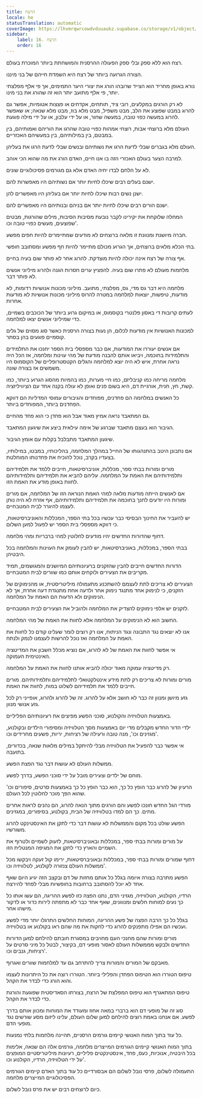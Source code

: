 ```yaml
---
title: הרצח
locale: he
statusTranslation: automatic
coverImage: https://lhvmrqwrcowdvduuaukz.supabase.co/storage/v1/object/public/strapi-uploads/small_cover-educacion-fundamental.webp-2d51a7828a2b1309555be27f7e2a61a0.webp
sidebar:
    label: 16. הרצח
    order: 16
---
```

רצח הוא ללא ספק ובלי ספק הפעולה ההרסנית והמושחתת ביותר המוכרת בעולם.

הצורה הגרועה ביותר של רצח היא השמדת חייהם של בני מיננו.

נורא באופן מחריד הוא הצייד שרובהו הורג את יצורי היער התמימים, אך פי אלף מפלצתי יותר, פי אלף מתועב יותר הוא זה שהורג את בני מינו.

לא רק הורגים במקלעים, רובי ציד, תותחים, אקדחים או פצצות אטומיות, אפשר גם להרוג במבט שפוצע את הלב, מבט משפיל, מבט מלא בוז, מבט מלא שנאה; או שאפשר להרוג במעשה כפוי טובה, במעשה שחור, או על ידי עלבון, או על ידי מילה פוגעת.

העולם מלא ברוצחי אבות, רוצחי אמהות כפויי טובה שהרגו את הוריהם ואמותיהם, בין במבטם, בין במילותיהם, בין במעשיהם האכזריים.

העולם מלא בגברים שבלי לדעת הרגו את נשותיהם ובנשים שבלי לדעת הרגו את בעליהן.

למרבה הצער בעולם האכזרי הזה בו אנו חיים, האדם הורג את מה שהוא הכי אוהב.

לא על הלחם לבדו יחיה האדם אלא גם מגורמים פסיכולוגיים שונים.

ישנם בעלים רבים שיכלו לחיות יותר אם נשותיהם היו מאפשרות להם.

ישנן נשים רבות שיכלו לחיות יותר אם בעליהן היו מאפשרים להן.

ישנם הורים רבים שיכלו לחיות יותר אם בניהם ובנותיהם היו מאפשרים להם.

המחלה שלוקחת את יקירינו לקבר נובעת מסיבות הסיבות, מילים שהורגות, מבטים שפוצעים, מעשים כפויי טובה וכו'.

חברה מיושנת ומנוונת זו מלאה ברוצחים לא מודעים שמתיימרים להיות חפים מפשע.

בתי הכלא מלאים ברוצחים, אך הגרוע מכולם מתיימר להיות חף מפשע ומסתובב חופשי.

אף צורה של רצח אינה יכולה להיות מוצדקת. להרוג אחר לא פותר שום בעיה בחיים.

מלחמות מעולם לא פתרו שום בעיה. להפציץ ערים חסרות הגנה ולהרוג מיליוני אנשים לא פותר דבר.

מלחמה היא דבר גס מדי, גס, מפלצתי, מתועב. מיליוני מכונות אנושיות רדומות, לא מודעות, טיפשות, יוצאות למלחמה במטרה להרוס מיליוני מכונות אנושיות לא מודעות אחרות.

לעתים קרובות די באסון פלנטרי בקוסמוס, או במיקום גרוע ביותר של הכוכבים בשמיים, כדי שמיליוני אנשים יצאו למלחמה.

למכונות האנושיות אין מודעות לכלום, הן נעות בצורה הרסנית כאשר סוג מסוים של גלים קוסמיים פוגעים בהן בסתר.

אם אנשים יעוררו את המודעות, אם כבר מספסלי בית הספר יחנכו את התלמידים והתלמידות בחוכמה, ויביאו אותם להבנה מודעת של מהי עוינות ומלחמה, אז הכל היה נראה אחרת, איש לא היה יוצא למלחמה והגלים הקטסטרופליים של הקוסמוס היו משמשים אז בצורה שונה.

מלחמה מריחה כמו קניבליזם, כמו חיי מערות, כמו בהמיות מהסוג הגרוע ביותר, כמו קשת, חץ, חנית, אורגיית דם, היא בשום פנים ואופן לא עולה בקנה אחד עם הציוויליזציה.

כל האנשים במלחמה הם פחדנים, מפוחדים והגיבורים עמוסי המדליות הם דווקא הפחדנים ביותר, המפוחדים ביותר.

גם המתאבד נראה אמיץ מאוד אבל הוא פחדן כי הוא פחד מהחיים.

הגיבור הוא בעצם מתאבד שברגע של אימה עילאית ביצע את שיגעון המתאבד.

שיגעון המתאבד מתבלבל בקלות עם אומץ הגיבור.

אם נתבונן היטב בהתנהגותו של החייל במהלך המלחמה, בהליכותיו, במבטו, במילותיו, בצעדיו בקרב, נוכל להוכיח את פחדנותו המוחלטת.

מורים ומורות בבתי ספר, מכללות, אוניברסיטאות, חייבים ללמד את תלמידיהם ותלמידותיהם את האמת על המלחמה. עליהם להביא את תלמידיהם ותלמידותיהם לחוות באופן מודע את האמת הזו.

אם לאנשים הייתה מודעות מלאה למהי האמת הנוראה הזו של המלחמה, אם מורים ומורות היו יודעים לחנך בחוכמה את תלמידיהם ותלמידותיהם, אף אזרח לא היה נותן לעצמו להיגרר לבית המטבחיים.

יש להעביר את החינוך הבסיסי כבר עכשיו בכל בתי הספר, המכללות והאוניברסיטאות, כי דווקא מספסלי בית הספר יש לפעול למען השלום.

דחוף שהדורות החדשים יהיו מודעים לחלוטין למהי ברבריות ומהי מלחמה.

בבתי הספר, במכללות, באוניברסיטאות, יש להבין לעומק את העוינות והמלחמה בכל היבטיהן.

הדורות החדשים חייבים להבין שהזקנים ברעיונותיהם המיושנים והמגושמים, תמיד מקריבים את הצעירים ולוקחים אותם כמו שוורים לבית המטבחיים.

הצעירים לא צריכים לתת לעצמם להשתכנע מתעמולה מיליטריסטית, או מהנימוקים של הזקנים, כי לנימוק אחד מתנגד נימוק אחר ולדעה אחת מתנגדת דעה אחרת, אך לא הנימוקים ולא הדעות הם האמת על המלחמה.

לזקנים יש אלפי נימוקים להצדיק את המלחמה ולהוביל את הצעירים לבית המטבחיים.

החשוב הוא לא הנימוקים על המלחמה אלא לחוות את האמת של מהי המלחמה.

אנו לא יוצאים נגד התבונה ונגד הניתוח, אנו רק רוצים לומר שעלינו קודם כל לחוות את האמת על המלחמה ואז נוכל להרשות לעצמנו לנמק ולנתח.

אי אפשר לחוות את האמת של לא להרוג, אם נוציא מכלל חשבון את המדיטציה האינטימית העמוקה.

רק מדיטציה עמוקה מאוד יכולה להביא אותנו לחוות את האמת על המלחמה.

מורים ומורות לא צריכים רק לתת מידע אינטלקטואלי לתלמידיהם ותלמידותיהם. מורים חייבים ללמד את תלמידיהם לשלוט במוח, לחוות את האמת.

גזע מיושן ומנוון זה כבר לא חושב אלא על להרוג. זה של להרוג ולהרוג, אופייני רק לכל גזע אנושי מנוון.

באמצעות הטלוויזיה והקולנוע, סוכני הפשע מפיצים את רעיונותיהם הפליליים.

ילדי הדור החדש מקבלים מדי יום באמצעות מסך הטלוויזיה ומסיפורי הילדים ובקולנוע, מגזינים וכו', מנה טובה ורעילה של רציחות, יריות, פשעים מחרידים וכו'.

אי אפשר כבר להפעיל את הטלוויזיה מבלי להיתקל במילים מלאות שנאה, בכדורים, בתועבה.

ממשלות העולם לא עושות דבר נגד הפצת הפשע.

מוחם של ילדים וצעירים מובל על ידי סוכני הפשע, בדרך לפשע.

הרעיון של להרוג כבר הופץ כל כך, הוא כבר הופץ כל כך באמצעות סרטים, סיפורים וכו' שהוא הפך מוכר לחלוטין לכל העולם.

מורדי הגל החדש חונכו לפשע והם הורגים מתוך הנאה להרוג, הם נהנים לראות אחרים מתים. כך הם למדו בטלוויזיה של הבית, בקולנוע, בסיפורים, במגזינים.

הפשע שולט בכל מקום והממשלות לא עושות דבר כדי לתקן את האינסטינקט להרוג משורשיו.

על מורים ומורות בבתי ספר, במכללות ובאוניברסיטאות, לזעוק לשמיים ולטרוף את השמיים והארץ כדי לתקן את המגיפה המנטלית הזו.

דחוף שמורים ומורות בבתי ספר, במכללות ובאוניברסיטאות, ירימו קול זעקה ויבקשו מכל ממשלות העולם צנזורה לקולנוע, לטלוויזיה וכו'.

הפשע מתרבה בצורה איומה בגלל כל אותם מחזות של דם ובקצב הזה יגיע היום שאף אחד לא יוכל להסתובב ברחובות בחופשיות מבלי לפחד להירצח.

הרדיו, הקולנוע, הטלוויזיה, מגזיני הדם, נתנו הפצה כזו לפשע ההריגה, הם עשו אותו כל כך נעים למוחות חלשים ומנווונים, שאף אחד כבר לא מתפתה לירות כדור או לדקור מישהו אחר.

בגלל כל כך הרבה הפצה של פשע ההריגה, המוחות החלשים התרגלו יותר מדי לפשע ועכשיו הם אפילו מתפנקים להרוג כדי לחקות את מה שהם ראו בקולנוע או בטלוויזיה.

מורים ומורות שהם מחנכי העם מחויבים במסגרת חובתם להילחם למען הדורות החדשים ולבקש מממשלות העולם לאסור מופעי דם, בקיצור, לבטל כל מיני סרטים על רציחות, גנבים וכו'.

מאבקם של המורים והמורות צריך להתרחב גם עד למלחמות שוורים ואגרוף.

טיפוס הטוררו הוא הטיפוס הפחדן והפלילי ביותר. הטוררו רוצה את כל היתרונות לעצמו והוא הורג כדי לבדר את הקהל.

טיפוס המתאגרף הוא טיפוס המפלצת של הרצח, בצורתו הסאדיסטית שפוגעת והורגת כדי לבדר את הקהל.

סוג זה של מופעי דם הוא ברברי במאה אחוז ומעודד את המוחות ומכוון אותם בדרך לפשע. אם אנחנו באמת רוצים להילחם למען שלום העולם, עלינו ליזום מסע שורשים נגד מופעי הדם.

כל עוד בתוך המוח האנושי קיימים גורמים הרסניים, תהיינה מלחמות בלתי נמנעות.

בתוך המוח האנושי קיימים הגורמים המייצרים מלחמה, גורמים אלה הם שנאה, אלימות בכל היבטיה, אנוכיות, כעס, פחד, אינסטינקטים פליליים, רעיונות מיליטריסטיים המופצים על ידי הטלוויזיה, הרדיו, הקולנוע וכו'.

התעמולה לשלום, פרסי נובל לשלום הם אבסורדיים כל עוד בתוך האדם קיימים הגורמים הפסיכולוגיים המייצרים מלחמה.

כיום לרוצחים רבים יש את פרס נובל לשלום.


